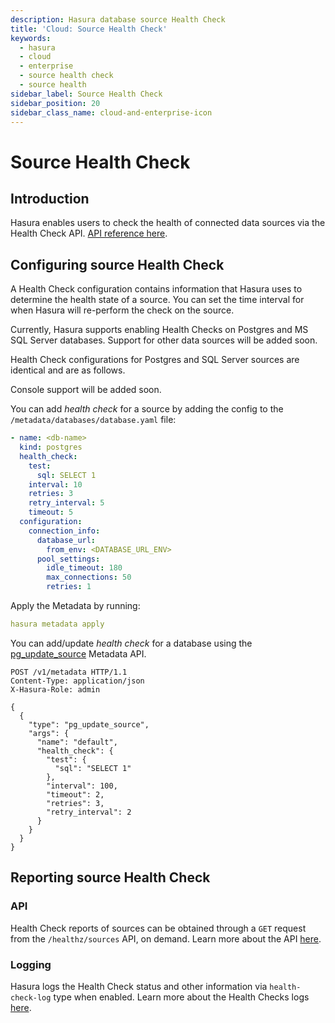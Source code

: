 ```yaml
---
description: Hasura database source Health Check
title: 'Cloud: Source Health Check'
keywords:
  - hasura
  - cloud
  - enterprise
  - source health check
  - source health
sidebar_label: Source Health Check
sidebar_position: 20
sidebar_class_name: cloud-and-enterprise-icon
---
```



# Source Health Check

<ProductBadge free ee self />

## Introduction

Hasura enables users to check the health of connected data sources via the Health Check API.
[API reference here](/api-reference/source-health.mdx).

## Configuring source Health Check

A Health Check configuration contains information that Hasura uses to determine the health state of a source. You can
set the time interval for when Hasura will re-perform the check on the source.

Currently, Hasura supports enabling Health Checks on Postgres and MS SQL Server databases. Support for other data
sources will be added soon.

Health Check configurations for Postgres and SQL Server sources are identical and are as follows.

<Tabs groupId="user-preference" className="api-tabs">
<TabItem value="console" label="Console">

Console support will be added soon.

</TabItem>
<TabItem value="cli" label="CLI">

You can add _health check_ for a source by adding the config to the `/metadata/databases/database.yaml` file:

```yaml {3-8}
- name: <db-name>
  kind: postgres
  health_check:
    test:
      sql: SELECT 1
    interval: 10
    retries: 3
    retry_interval: 5
    timeout: 5
  configuration:
    connection_info:
      database_url:
        from_env: <DATABASE_URL_ENV>
      pool_settings:
        idle_timeout: 180
        max_connections: 50
        retries: 1
```

Apply the Metadata by running:

```yaml
hasura metadata apply
```

</TabItem>
<TabItem value="api" label="API">

You can add/update _health check_ for a database using the
[pg_update_source](/api-reference/metadata-api/source.mdx#metadata-pg-update-source) Metadata API.

```http {7-18}
POST /v1/metadata HTTP/1.1
Content-Type: application/json
X-Hasura-Role: admin

{
  {
    "type": "pg_update_source",
    "args": {
      "name": "default",
      "health_check": {
        "test": {
          "sql": "SELECT 1"
        },
        "interval": 100,
        "timeout": 2,
        "retries": 3,
        "retry_interval": 2
      }
    }
  }
}
```

</TabItem>
</Tabs>

## Reporting source Health Check

### API

Health Check reports of sources can be obtained through a `GET` request from the `/healthz/sources` API, on demand.
Learn more about the API [here](/api-reference/source-health.mdx).

### Logging

Hasura logs the Health Check status and other information via `health-check-log` type when enabled. Learn more about the
Health Checks logs [here](/deployment/logging.mdx#health-check-log-structure).
